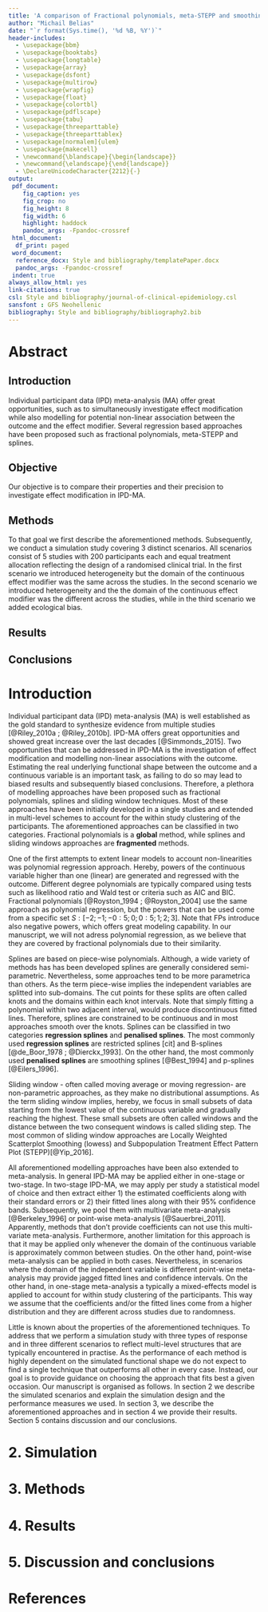 ```yaml
---
title: 'A comparison of Fractional polynomials, meta-STEPP and smoothing splines to investigate effect modification in IPD-MA : a simulation study'
author: "Michail Belias"
date: "`r format(Sys.time(), '%d %B, %Y')`"
header-includes:
  - \usepackage{bbm}
  - \usepackage{booktabs}
  - \usepackage{longtable}
  - \usepackage{array}
  - \usepackage{dsfont}
  - \usepackage{multirow}
  - \usepackage{wrapfig}
  - \usepackage{float}
  - \usepackage{colortbl}
  - \usepackage{pdflscape}
  - \usepackage{tabu}
  - \usepackage{threeparttable}
  - \usepackage{threeparttablex}
  - \usepackage[normalem]{ulem}
  - \usepackage{makecell}
  - \newcommand{\blandscape}{\begin{landscape}}
  - \newcommand{\elandscape}{\end{landscape}}
  - \DeclareUnicodeCharacter{2212}{-}
output:
 pdf_document:
    fig_caption: yes
    fig_crop: no
    fig_height: 8
    fig_width: 6
    highlight: haddock
    pandoc_args: -Fpandoc-crossref
 html_document:
  df_print: paged
 word_document:
  reference_docx: Style and bibliography/templatePaper.docx
  pandoc_args: -Fpandoc-crossref
 indent: true  
always_allow_html: yes
link-citations: true
csl: Style and bibliography/journal-of-clinical-epidemiology.csl
sansfont : GFS Neohellenic
bibliography: Style and bibliography/bibliography2.bib
---
```





# Abstract

## Introduction

Individual participant data (IPD) meta-analysis (MA) offer great opportunities, such as to simultaneously investigate effect modification while also modelling for potential non-linear association between the outcome and the effect modifier. Several regression based approaches have been proposed such as fractional polynomials, meta-STEPP and splines. 

## Objective

Our objective is to compare their properties and their precision to investigate effect modification in IPD-MA.  

## Methods

To that goal we first describe the aforementioned methods. Subsequently, we conduct a simulation study covering 3 distinct scenarios. All scenarios consist of 5 studies with 200 participants each and equal treatment allocation reflecting the design of a randomised clinical trial. In the first scenario we introduced heterogeneity but the domain of the continuous effect modifier was the same across the studies. In the second scenario we introduced heterogeneity and the the domain of the continuous effect modifier was the different across the studies, while in the third scenario we added ecological bias.


## Results


## Conclusions



\newpage

# Introduction 


Individual participant data (IPD) meta-analysis (MA) is well established as the gold standard to synthesize evidence from multiple studies [@Riley_2010a ; @Riley_2010b]. IPD-MA offers great opportunities and showed great increase over the last decades [@Simmonds_2015]. Two opportunities that can be addressed in IPD-MA is the investigation of effect modification and modelling non-linear associations with the outcome. Estimating the real underlying functional shape between the outcome and a continuous variable is an important task, as failing to do so may lead to biased results and subsequently biased conclusions. Therefore, a plethora of modelling approaches have been proposed such as fractional polynomials, splines and sliding window techniques. Most of these approaches have been initially developed in a single studies and extended in multi-level schemes to account for the within study clustering of the participants. The aforementioned approaches can be classified in two categories. Fractional polynomials is a **global** method, while splines and sliding windows approaches are  **fragmented** methods. 

One of the first attempts to extent linear models to account non-linearities was polynomial regression approach. Hereby, powers of the continuous variable higher than one (linear) are generated and regressed with the outcome. Different degree polynomials are typically compared using tests such as likelihood ratio and Wald test or criteria such as AIC and BIC. Fractional polynomials [@Royston_1994 ; @Royston_2004] use the same approach as polynomial regression, but the powers that can be used come from a specific set $S: [-2; -1; -0:5; 0; 0:5; 1; 2; 3]$. Note that FPs introduce also negative powers, which offers great modeling capability. In our manuscript, we will not adress polynomial regression, as we believe that they are covered by fractional polynomials due to their similarity.

Splines are based on piece-wise polynomials. Although, a wide variety of methods has has been developed splines are generally considered semi-parametric. Nevertheless, some approaches tend to be more parametrica than others. As the term piece-wise implies the independent variables are splitted into sub-domains. The cut points for these splits are often called knots and the domains within each knot intervals. Note that simply fitting a polynomial within two adjacent interval, would produce discontinuous fitted lines. Therefore, splines are constrained to be continuous and in most approaches smooth over the knots. Splines can be classified in two categories **regression splines** and **penalised splines**. The most commonly used **regression splines** are restricted splines [cit] and B-splines [@de_Boor_1978 ; @Dierckx_1993]. On the other hand, the most commonly used **penalised splines** are smoothing splines [@Best_1994] and p-splines [@Eilers_1996].  

Sliding window - often called moving average or moving regression- are non-parametric approaches, as they make no distributional assumptions.  As the term sliding window implies, hereby, we focus in small subsets of data starting from the lowest value of the continuous variable and gradually reaching the highest. These small subsets are often called windows and the distance between the two consequent windows is called sliding step. The most common of sliding window approaches are Locally Weighted Scatterplot Smoothing (lowess) and Subpopulation Treatment Effect Pattern Plot (STEPP)[@Yip_2016]. 

All aforementioned modelling approaches have been also extended to meta-analysis. In general IPD-MA may be applied either in one-stage or two-stage. In two-stage IPD-MA, we may apply per study a statistical model of choice and then extract either 1) the estimated coefficients along with their standard errors or 2) their fitted lines along with their 95% confidence bands. Subsequently, we pool them with multivariate meta-analysis [@Berkeley_1996] or point-wise meta-analysis [@Sauerbrei_2011]. Apparently, methods that don't provide coefficients can not use this multi-variate meta-analysis. Furthermore, another limitation for this approach is that it may be applied only whenever the domain of the continuous variable is approximately common between studies. On the other hand, point-wise meta-analysis can be applied in both cases. Nevertheless, in scenarios where the domain of the independent variable is different point-wise meta-analysis may provide jagged fitted lines and confidence intervals. On the other hand, in one-stage meta-analysis a typically a mixed-effects model is applied to account for within study clustering of the participants. This way we assume that the coefficients and/or the fitted lines come from a higher distribution and they are different across studies due to randomness. 

Little is known about the properties of the aforementioned techniques. To address that we perform a simulation study with three types of response and in three different scenarios to reflect multi-level structures that are typically encountered in practise. As the performance of each method is highly dependent on the simulated functional shape we do not expect to find a single technique that outperforms all other in every case. Instead, our goal is to provide guidance on choosing the approach that fits best a given occasion. 
Our manuscript is organised as follows. In section 2 we describe the simulated scenarios and explain the simulation design and the performance measures we used. In section 3, we describe the aforementioned approaches and in section 4 we provide their results. Section 5 contains discussion and our conclusions.


# 2. Simulation




# 3. Methods

# 4. Results

# 5. Discussion and conclusions




#

\newpage
# References













